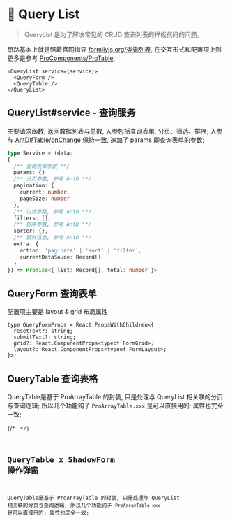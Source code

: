 # 💎 Query List

> QueryList 是为了解决常见的 CRUD 查询列表的样板代码的问题。

思路基本上就是照着官网指导 [formilyjs.org/查询列表](https://formilyjs.org/zh-CN/guide/scenes/query-list#%E6%9F%A5%E8%AF%A2%E5%88%97%E8%A1%A8),
在交互形式和配置项上则更多是参考 [ProComponents/ProTable](https://procomponents.ant.design/components/table);

```tsx | pure
<QueryList service={service}>
  <QueryForm />
  <QueryTable />
</QueryList>
```


## QueryList#service - 查询服务
主要请求函数, 返回数据列表与总数, 入参包括查询表单, 分页、筛选、排序; 入参与 [AntD#Table/onChange](https://ant-design.antgroup.com/components/table-cn/#API) 保持一致, 追加了 params 即查询表单的参数;

```ts | pure
type Service = (data:
{
  /** 查询表单参数 **/
  params: {}
  /** 分页参数, 参考 AntD **/
  pagination: {
    current: number,
    pageSize: number
  },
  /** 过滤参数, 参考 AntD **/
  filters: [],
  /** 排序参数, 参考 AntD **/
  sorter: {},
  /** 额外信息, 参考 AntD **/
  extra: {
    action: 'paginate' | 'sort' | 'filter',
    currentDataSouce: Record[]
  }
}) => Promise<{ list: Record[], total: number }>
```

## QueryForm 查询表单

配置项主要是 layout & grid 布局属性

```tsx | pure
type QueryFormProps = React.PropsWithChildren<{
  resetText?: string;
  submitText?: string;
  grid?: React.ComponentProps<typeof FormGrid>;
  layout?: React.ComponentProps<typeof FormLayout>;
}>;
```

## QueryTable 查询表格

QueryTable是基于 ProArrayTable 的封装, 只是处理与 QueryList 相关联的分页与查询逻辑;
所以几个功能钩子 `ProArrayTable.xxx` 是可以直接用的; 属性也完全一致;

{/* <code src="../demos/QueryList.tsx"  /> */}


## QueryTable x ShadowForm 操作弹窗

QueryTable是基于 ProArrayTable 的封装, 只是处理与 QueryList 相关联的分页与查询逻辑;
所以几个功能钩子 `ProArrayTable.xxx` 是可以直接用的; 属性也完全一致;

<code src="../demos/QueryListAdd.tsx"  />
